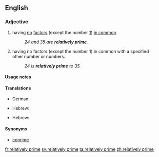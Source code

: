 ==English==
{{wikipedia}}
===Adjective===
{{en-adj|-}}

# {{context|mathematics|of two or more numbers|lang=en}} having [[no]] [[factor]]s (except the number [[1]]) [[in common]].
#: ''24 and 35 are '''relatively prime'''.''
# {{context|mathematics|of a number|lang=en}} having no factors (except the number 1) in common with a specified other number or numbers.
#: ''24 is '''relatively prime''' to 35.''

====Usage notes====
{{en-usage-equal}}

====Translations====
{{trans-top|(of two or more positive integers) having no factors in common}}
* German: {{t-|de|relativ prim}}
{{trans-mid}}
* Hebrew: {{t-|he|זרים|tr=zarím}}
{{trans-bottom}}

{{trans-top|(of a positive integer) having no factor in common with...}}
* Hebrew: {{t+|he|זר|tr=zár}}
{{trans-mid}}
{{trans-bottom}}

====Synonyms====
* [[coprime]]

[[fr:relatively prime]]
[[sv:relatively prime]]
[[ta:relatively prime]]
[[zh:relatively prime]]